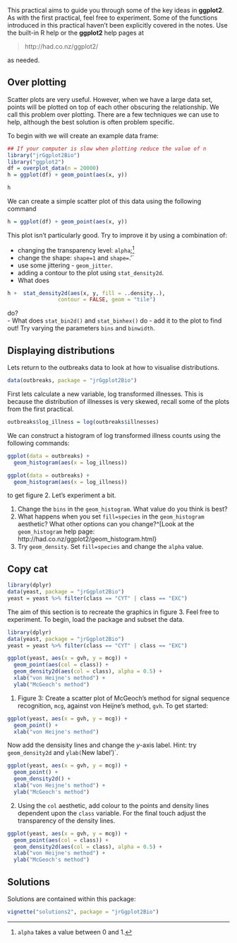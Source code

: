 This practical aims to guide you through some of the key ideas in
**ggplot2**. As with the first practical, feel free to experiment. Some of the functions introduced in this practical haven't been explicitly covered in the notes. Use the built-in R help or the **ggplot2** help pages at

> http://had.co.nz/ggplot2/

\noindent as needed.


## Over plotting

Scatter plots are very useful. However, when we have a large data set, points
will be plotted on top of each other obscuring the relationship. We call this
problem over plotting. There are a few techniques we can use to help, although
the best solution is often problem specific.

To begin with we will create an example data frame:

```r
## If your computer is slow when plotting reduce the value of n
library("jrGgplot2Bio")
library("ggplot2")
df = overplot_data(n = 20000)
h = ggplot(df) + geom_point(aes(x, y))
```

```r
h
```

\noindent We can create a simple scatter plot of this data using the following command

```r
h = ggplot(df) + geom_point(aes(x, y))
```

\noindent This plot isn't particularly good. Try to improve it by using a
combination of:


- changing the transparency level: `alpha`;^[`alpha` takes a value between $0$ and $1$.]
- change the shape: `shape=1` and `shape=`.'`
- use some jittering - `geom_jitter`.
- adding a contour to the plot using `stat_density2d`.
- What does

```r
h +  stat_density2d(aes(x, y, fill = ..density..),
                contour = FALSE, geom = "tile")
```
do?    
- What does `stat_bin2d()` and `stat_binhex()` do - add it to the
  plot to find out! Try varying the parameters `bins` and `binwidth`.


## Displaying distributions

Lets return to the outbreaks data to look at how to visualise distributions. 

```r
data(outbreaks, package = "jrGgplot2Bio")
```

\noindent First lets calculate a new variable, log transformed illnesses. This is because the distribution of illnesses is very skewed, recall some of the plots from the first practical.

```r
outbreaks$log_illness = log(outbreaks$illnesses)
```

\noindent We can construct a histogram of log transformed illness counts using the following commands:

```r
ggplot(data = outbreaks) +
  geom_histogram(aes(x = log_illness))
```

```r
ggplot(data = outbreaks) +
  geom_histogram(aes(x = log_illness))
```


\noindent to get figure 2. Let's experiment a bit.

1. Change the `bins` in the `geom_histogram`. What value do you
  think is best?
2. What happens when you set `fill=species` in the `geom_histogram`
  aesthetic? What other options can you change?^[Look at the `geom_histogram` help page: http://had.co.nz/ggplot2/geom_histogram.html}
3. Try `geom_density`. Set `fill=species` and change the `alpha` value.



## Copy cat

```r
library(dplyr)
data(yeast, package = "jrGgplot2Bio")
yeast = yeast %>% filter(class == "CYT" | class == "EXC")
```

The aim of this section is to recreate the graphics in figure 3. Feel
free to experiment. To begin, load the package and subset the data.

```r
library(dplyr)
data(yeast, package = "jrGgplot2Bio")
yeast = yeast %>% filter(class == "CYT" | class == "EXC")
```

```r
ggplot(yeast, aes(x = gvh, y = mcg)) +
  geom_point(aes(col = class)) +
  geom_density2d(aes(col = class), alpha = 0.5) +
  xlab("von Heijne's method") +
  ylab("McGeoch's method")
```

1. Figure 3: Create a scatter plot of McGeoch's method for signal sequence recognition,
  `mcg`, against von Heijne's method, `gvh`. To get started:

```r
ggplot(yeast, aes(x = gvh, y = mcg)) +
  geom_point() +
  xlab("von Heijne's method")
```

Now add the densisity lines and change the $y$-axis label.
Hint: try `geom_density2d` and `ylab(`New label')`.

```r
ggplot(yeast, aes(x = gvh, y = mcg)) +
  geom_point() +
  geom_density2d() +
  xlab("von Heijne's method") +
  ylab("McGeoch's method") 
```

2. Using the `col` aesthetic, add colour to the points and density lines dependent upon the `class` variable. For the final touch adjust the transparency of the density lines.
```r
ggplot(yeast, aes(x = gvh, y = mcg)) +
  geom_point(aes(col = class)) +
  geom_density2d(aes(col = class), alpha = 0.5) +
  xlab("von Heijne's method") +
  ylab("McGeoch's method")
```

## Solutions

Solutions are contained within this package:
```r
vignette("solutions2", package = "jrGgplot2Bio")
```
